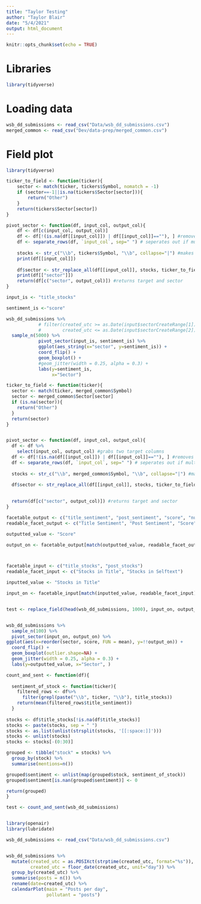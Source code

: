 ```yaml
---
title: "Taylor Testing"
author: "Taylor Blair"
date: "5/4/2021"
output: html_document
---
```


```r
knitr::opts_chunk$set(echo = TRUE)
```

# Libraries


```r
library(tidyverse)

```

# Loading data

```r
wsb_dd_submissions <- read_csv("Data/wsb_dd_submissions.csv")
merged_common <- read_csv("Dev/data-prep/merged_common.csv")

```



# Field plot

```r
library(tidyverse)

ticker_to_field <- function(ticker){
    sector <- match(ticker, tickers$Symbol, nomatch = -1)
    if (sector==-1||is.na(tickers$Sector[sector])){
        return("Other")
    }
    return(tickers$Sector[sector])
}

pivot_sector <- function(df, input_col, output_col){
    df <- df[c(input_col, output_col)]
    df <- df[!(is.na(df[[input_col]]) | df[[input_col]]==""), ] #removes empty rows
    df <- separate_rows(df, `input_col`, sep=" ") # seperates out if multiple stocks
    
    stocks <- str_c("\\b", tickers$Symbol, "\\b", collapse="|") #makes a regex of all stocks
    print(df[[input_col]])
    
    df$sector <- str_replace_all(df[[input_col]], stocks, ticker_to_field) #replaces stocks with sectors
    print(df[["sector"]])
    return(df[c("sector", output_col)]) #returns target and sector
}


```

```r

input_is <- "title_stocks"

sentiment_is <-"score"

wsb_dd_submissions %>%
            # filter(created_utc >= as.Date(input$sectorCreateRange[1]),
            #        created_utc <= as.Date(input$sectorCreateRange[2])) %>%
  sample_n(5000) %>%
            pivot_sector(input_is, sentiment_is) %>%
            ggplot(aes_string(x="sector", y=sentiment_is)) +
            coord_flip() +
            geom_boxplot() +
            #geom_jitter(width = 0.25, alpha = 0.3) +
            labs(y=sentiment_is, 
                 x="Sector")


```

```r

ticker_to_field <- function(ticker){
  sector <- match(ticker, merged_common$Symbol)
  sector <- merged_common$Sector[sector]
  if (is.na(sector)){
    return("Other")
  }
  return(sector)
}


pivot_sector <- function(df, input_col, output_col){
  df <- df %>%
    select(input_col, output_col) #grabs two target columns
  df <- df[!(is.na(df[[input_col]]) | df[[input_col]]==""), ] #removes empty rows
  df <- separate_rows(df, `input_col`, sep=" ") # seperates out if multiple stocks
  
  stocks <- str_c("\\b", merged_common$Symbol, "\\b", collapse="|") #makes a regex of all stocks
  
  df$sector <- str_replace_all(df[[input_col]], stocks, ticker_to_field) #replaces stocks with sectors
  

  return(df[c("sector", output_col)]) #returns target and sector
}

facetable_output <- c("title_sentiment", "post_sentiment", "score", "num_comments", "count_awards")
readable_facet_output <- c("Title Sentiment", "Post Sentiment", "Score", "Number of Comments", "Number of Awards")

outputted_value <- "Score"

output_on <- facetable_output[match(outputted_value, readable_facet_output)]



facetable_input <- c("title_stocks", "post_stocks")
readable_facet_input <- c("Stocks in Title", "Stocks in Selftext")

inputted_value <- "Stocks in Title"

input_on <- facetable_input[match(inputted_value, readable_facet_input)]


test <- replace_field(head(wsb_dd_submissions, 1000), input_on, output_on)



```


```r


wsb_dd_submissions %>%
  sample_n(100) %>%
  pivot_sector(input_on, output_on) %>%
ggplot(aes(x=reorder(sector, score, FUN = mean), y=!!output_on)) +
  coord_flip() +
  geom_boxplot(outlier.shape=NA) +
  geom_jitter(width = 0.25, alpha = 0.3) +
  labs(y=outputted_value, x="Sector", )

```



```r


count_and_sent <- function(df){
  
  sentiment_of_stock <- function(ticker){
    filtered_rows <- df%>%
      filter(grepl(paste("\\b", ticker, "\\b"), title_stocks))
    return(mean(filtered_rows$title_sentiment))
  }
  
stocks <- df$title_stocks[!is.na(df$title_stocks)]
stocks <- paste(stocks, sep = " ")
stocks <- as.list(unlist(strsplit(stocks, '[[:space:]]')))
stocks <- unlist(stocks)
stocks <- stocks[-(0:30)]

grouped <- tibble("stock" = stocks) %>%
  group_by(stock) %>%
  summarise(mentions=n())

grouped$sentiment <- unlist(map(grouped$stock, sentiment_of_stock))
grouped$sentiment[is.nan(grouped$sentiment)] <- 0 

return(grouped)
}

test <- count_and_sent(wsb_dd_submissions)



```

```r
library(openair)
library(lubridate)

wsb_dd_submissions <- read_csv("Data/wsb_dd_submissions.csv")


wsb_dd_submissions %>%
  mutate(created_utc = as.POSIXct(strptime(created_utc, format="%s")),
         created_utc = floor_date(created_utc, unit="day")) %>%
  group_by(created_utc) %>%
  summarise(posts = n()) %>%
  rename(date=created_utc) %>%
  calendarPlot(main = "Posts per day",
               pollutant = "posts")


```


